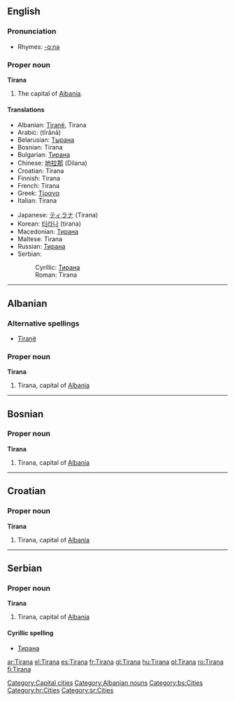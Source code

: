 {{wikipedia}}
==English==

===Pronunciation===
*Rhymes: [[Rhymes:English:-ɑːnə|-ɑːnə]]

===Proper noun===
'''Tirana'''
# The capital of [[Albania]].

====Translations====
{{top}}
*Albanian: [[Tiranë]], Tirana
*Arabic: {{ARchar|[[تيرانا]]}} (tīrānā)
*Belarusian: [[Тырана]]
*Bosnian: Tirana {{f}}
*Bulgarian: [[Тирана]]
*Chinese: [[地拉那]] (Dilana)
*Croatian: Tirana {{f}}
*Finnish: Tirana
*French: Tirana
*Greek: [[Τίρανα]]
*Italian: Tirana
{{mid}}
*Japanese: [[ティラナ]] (Tirana)
*Korean: [[티라나]] (tirana)
*Macedonian: [[Тирана]] {{f}}
*Maltese: Tirana
*Russian: [[Тирана]] {{f}}
*Serbian:
*:Cyrillic: [[Тирана]] {{f}}
*:Roman: Tirana {{f}}
{{bottom}}

[[Category:Capital cities]]

----

==Albanian==
===Alternative spellings===
*[[Tiranë]]
===Proper noun===
'''Tirana'''
# Tirana, capital of [[Albania]]

[[Category:Albanian nouns]]

----

==Bosnian==
===Proper noun===
'''Tirana''' {{f}}

# Tirana, capital of [[Albania]]

[[Category:bs:Cities]]

----

==Croatian==
===Proper noun===
'''Tirana''' {{f}}

# Tirana, capital of [[Albania]]

[[Category:hr:Cities]]

----

==Serbian==
===Proper noun===
'''Tirana''' {{f}}

# Tirana, capital of [[Albania]]

====Cyrillic spelling====
*[[Тирана#Serbian|Тирана]]

[[Category:sr:Cities]]

[[ar:Tirana]]
[[el:Tirana]]
[[es:Tirana]]
[[fr:Tirana]]
[[gl:Tirana]]
[[hu:Tirana]]
[[pl:Tirana]]
[[ro:Tirana]]
[[fi:Tirana]]
